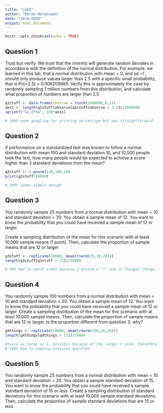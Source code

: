 ```yaml
---
title: "Lab5"
author: "Derek Maldonado"
date: "10/6/2020"
output: html_document
---
```


```r
knitr::opts_chunk$set(echo = TRUE)
```

## Question 1
Trust but verify. We trust that the rnorm() will generate random deviates in accordance with the definition of the normal distribution. For example, we learned in this lab, that a normal distribution with mean = 0, and sd =1 , should only produce values larger than 2.5 with a specific small probability, that is P(x>2.5) = 0.006209665. Verify this is approximately the case by randomly sampling 1 million numbers from this distribution, and calculate what proportion of numbers are larger than 2.5

```r
q1stuff <- data.frame(observe = rnorm(1000000,0,1))
ans1 <- length(q1stuff$observe[q1stuff$observe > 2.5])/1000000
sprintf("%1.2f%%", 100*ans1)

# 100% some googling for printing percentage but was straightforward
```

## Question 2
If performance on a standardized test was known to follow a normal distribution with mean 100 and standard deviation 10, and 10,000 people took the test, how many people would be expected to achieve a score higher than 3 standard deviations from the mean?

```r
q2stuff <- 1-pnorm(130,100,10)
print(q2stuff*10000)

# 100% seems simple enough
```


## Question 3
You randomly sample 25 numbers from a normal distribution with mean = 10 and standard deviation = 20. You obtain a sample mean of 12. You want to know the probability that you could have received a sample mean of 12 or larger.

Create a sampling distribution of the mean for this scenario with at least 10,000 sample means (1 point). Then, calculate the proportion of sample means that are 12 or larger

```r
q3stuff <- replicate(10000, mean(rnorm(25,10,20)))
length(q3stuff[q3stuff > 12])/10000

# 50% had to watch video because I missed a ")" and it changed things to shorten
```

## Question 4
You randomly sample 100 numbers from a normal distribution with mean = 10 and standard deviation = 20. You obtain a sample mean of 12. You want to know the probability that you could have received a sample mean of 12 or larger.
Create a sampling distribution of the mean for this scenario with at least 10,000 sample means. Then, calculate the proportion of sample means that are 12 or larger. Is the proportion different from question 3, why?

```r
q4things <- replicate(10000, mean(rnorm(100,10,20)))
length(q4things[q4things > 12])/10000

#twice as large as 3, possibly because of the larger n size, therefore the randomness has been reduced
# 100% due to copying previous question
```

## Question 5
You randomly sample 25 numbers from a normal distribution with mean = 10 and standard deviation = 20. You obtain a sample standard deviation of 15. You want to know the probability that you could have received a sample standard deviation of 15 or less.
Create a sampling distribution of standard deviations for this scenario with at least 10,000 sample standard deviations. Then, calculate the proportion of sample standard deviations that are 15 or less

```r


```

